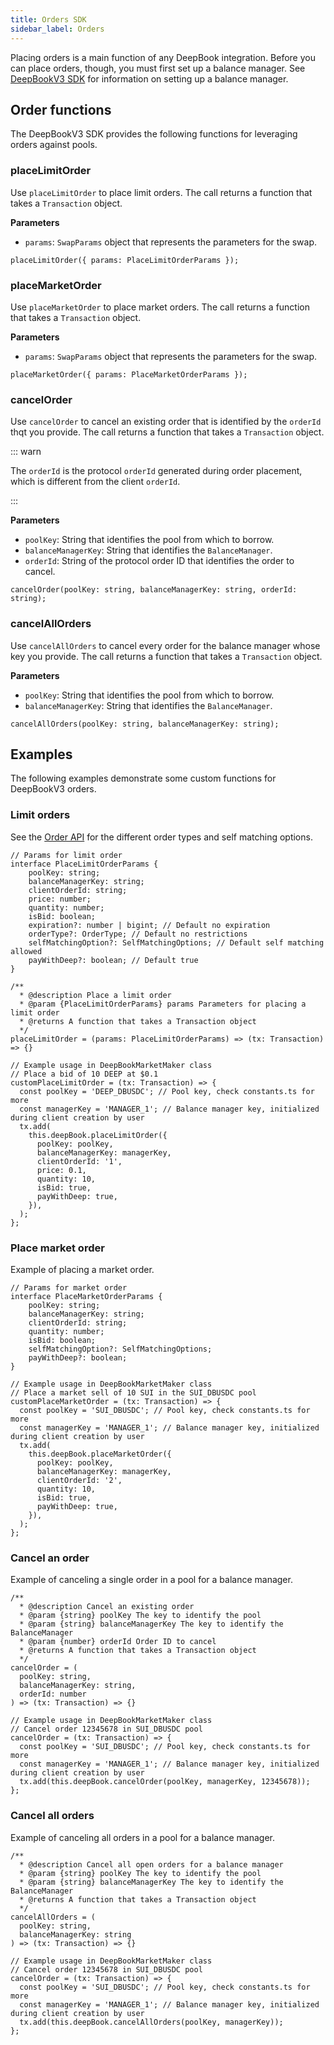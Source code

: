 ```yaml
---
title: Orders SDK
sidebar_label: Orders
---
```


Placing orders is a main function of any DeepBook integration. Before you can place orders, though, you must first set up a balance manager. See [DeepBookV3 SDK](../deepbookv3-sdk.mdx) for information on setting up a balance manager.

## Order functions

The DeepBookV3 SDK provides the following functions for leveraging orders against pools.

### placeLimitOrder

Use `placeLimitOrder` to place limit orders. The call returns a function that takes a `Transaction` object.

**Parameters**

- `params`: `SwapParams` object that represents the parameters for the swap.

```tsx
placeLimitOrder({ params: PlaceLimitOrderParams });
```

### placeMarketOrder

Use `placeMarketOrder` to place market orders. The call returns a function that takes a `Transaction` object.

**Parameters**

- `params`: `SwapParams` object that represents the parameters for the swap.

```tsx
placeMarketOrder({ params: PlaceMarketOrderParams });
```

### cancelOrder

Use `cancelOrder` to cancel an existing order that is identified by the `orderId` thqt you provide. The call returns a function that takes a `Transaction` object.

::: warn

The `orderId` is the protocol `orderId` generated during order placement, which is different from the client `orderId`.

:::

**Parameters**

- `poolKey`: String that identifies the pool from which to borrow.
- `balanceManagerKey`: String that identifies the `BalanceManager`.
- `orderId`: String of the protocol order ID that identifies the order to cancel. 

```tsx
cancelOrder(poolKey: string, balanceManagerKey: string, orderId: string);
```

### cancelAllOrders

Use `cancelAllOrders` to cancel every order for the balance manager whose key you provide. The call returns a function that takes a `Transaction` object.

**Parameters**

- `poolKey`: String that identifies the pool from which to borrow.
- `balanceManagerKey`: String that identifies the `BalanceManager`.

```tsx
cancelAllOrders(poolKey: string, balanceManagerKey: string);
```

## Examples

The following examples demonstrate some custom functions for DeepBookV3 orders.

### Limit orders

See the [Order API](../deepbookv3/orders) for the different order types and self matching options.
    
```tsx
// Params for limit order
interface PlaceLimitOrderParams {
    poolKey: string;
    balanceManagerKey: string;
    clientOrderId: string;
    price: number;
    quantity: number;
    isBid: boolean;
    expiration?: number | bigint; // Default no expiration
    orderType?: OrderType; // Default no restrictions
    selfMatchingOption?: SelfMatchingOptions; // Default self matching allowed
    payWithDeep?: boolean; // Default true
}

/**
  * @description Place a limit order
  * @param {PlaceLimitOrderParams} params Parameters for placing a limit order
  * @returns A function that takes a Transaction object
  */
placeLimitOrder = (params: PlaceLimitOrderParams) => (tx: Transaction) => {}

// Example usage in DeepBookMarketMaker class
// Place a bid of 10 DEEP at $0.1
customPlaceLimitOrder = (tx: Transaction) => {
  const poolKey = 'DEEP_DBUSDC'; // Pool key, check constants.ts for more
  const managerKey = 'MANAGER_1'; // Balance manager key, initialized during client creation by user
  tx.add(
    this.deepBook.placeLimitOrder({
      poolKey: poolKey,
      balanceManagerKey: managerKey,
      clientOrderId: '1',
      price: 0.1,
      quantity: 10,
      isBid: true,
      payWithDeep: true,
    }),
  );
};
```

### Place market order

Example of placing a market order.

```tsx
// Params for market order
interface PlaceMarketOrderParams {
    poolKey: string;
    balanceManagerKey: string;
    clientOrderId: string;
    quantity: number;
    isBid: boolean;
    selfMatchingOption?: SelfMatchingOptions;
    payWithDeep?: boolean;
}

// Example usage in DeepBookMarketMaker class
// Place a market sell of 10 SUI in the SUI_DBUSDC pool
customPlaceMarketOrder = (tx: Transaction) => {
  const poolKey = 'SUI_DBUSDC'; // Pool key, check constants.ts for more
  const managerKey = 'MANAGER_1'; // Balance manager key, initialized during client creation by user
  tx.add(
    this.deepBook.placeMarketOrder({
      poolKey: poolKey,
      balanceManagerKey: managerKey,
      clientOrderId: '2',
      quantity: 10,
      isBid: true,
      payWithDeep: true,
    }),
  );
};
```
    
### Cancel an order

Example of canceling a single order in a pool for a balance manager. 
    
```tsx
/**
  * @description Cancel an existing order
  * @param {string} poolKey The key to identify the pool
  * @param {string} balanceManagerKey The key to identify the BalanceManager
  * @param {number} orderId Order ID to cancel
  * @returns A function that takes a Transaction object
  */
cancelOrder = (
  poolKey: string, 
  balanceManagerKey: string, 
  orderId: number
) => (tx: Transaction) => {}

// Example usage in DeepBookMarketMaker class
// Cancel order 12345678 in SUI_DBUSDC pool
cancelOrder = (tx: Transaction) => {
  const poolKey = 'SUI_DBUSDC'; // Pool key, check constants.ts for more
  const managerKey = 'MANAGER_1'; // Balance manager key, initialized during client creation by user
  tx.add(this.deepBook.cancelOrder(poolKey, managerKey, 12345678));
};
```

### Cancel all orders

Example of canceling all orders in a pool for a balance manager.
    
```tsx
/**
  * @description Cancel all open orders for a balance manager
  * @param {string} poolKey The key to identify the pool
  * @param {string} balanceManagerKey The key to identify the BalanceManager
  * @returns A function that takes a Transaction object
  */
cancelAllOrders = (
  poolKey: string, 
  balanceManagerKey: string
) => (tx: Transaction) => {}

// Example usage in DeepBookMarketMaker class
// Cancel order 12345678 in SUI_DBUSDC pool
cancelOrder = (tx: Transaction) => {
  const poolKey = 'SUI_DBUSDC'; // Pool key, check constants.ts for more
  const managerKey = 'MANAGER_1'; // Balance manager key, initialized during client creation by user
  tx.add(this.deepBook.cancelAllOrders(poolKey, managerKey));
};
```